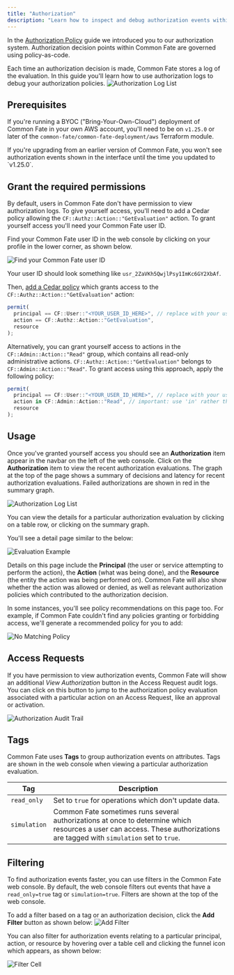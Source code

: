 ```yaml
---
title: "Authorization"
description: "Learn how to inspect and debug authorization events within Common Fate."
---
```



In the [Authorization Policy](/authz/introduction) guide we introduced you to our authorization system. Authorization decision points within Common Fate are governed using policy-as-code.

Each time an authorization decision is made, Common Fate stores a log of the evaluation. In this guide you'll learn how to use authorization logs to debug your authorization policies.
![Authorization Log List](/images/authz-log-list.png)

## Prerequisites

If you're running a BYOC ("Bring-Your-Own-Cloud") deployment of Common Fate in your own AWS account, you'll need to be on `v1.25.0` or later of the `common-fate/common-fate-deployment/aws` Terraform module.

<Aside>
  If you're upgrading from an earlier version of Common Fate, you won't see
  authorization events shown in the interface until the time you updated to
  `v1.25.0`.
</Aside>

## Grant the required permissions

By default, users in Common Fate don't have permission to view authorization logs. To give yourself access, you'll need to add a Cedar policy allowing the `CF::Authz::Action::"GetEvaluation"` action. To grant yourself access you'll need your Common Fate user ID.

Find your Common Fate user ID in the web console by clicking on your profile in the lower corner, as shown below.

![Find your Common Fate user ID](/images/cf-find-user-id.png)

Your user ID should look something like `usr_2ZaVKh5QwjlPsy1ImKc6GY2XbAf`.

Then, [add a Cedar policy](/authz/introduction#deploying-authorization-policies-to-terraform) which grants access to the `CF::Authz::Action::"GetEvaluation"` action:

```js
permit(
  principal == CF::User::"<YOUR_USER_ID_HERE>", // replace with your user ID, e.g. CF::User::"usr_2ZaVKh5QwjlPsy1ImKc6GY2XbAf"
  action == CF::Authz::Action::"GetEvaluation",
  resource
);
```

Alternatively, you can grant yourself access to actions in the `CF::Admin::Action::"Read"` group, which contains all read-only administrative actions. `CF::Authz::Action::"GetEvaluation"` belongs to `CF::Admin::Action::"Read"`. To grant access using this approach, apply the following policy:

```js
permit(
  principal == CF::User::"<YOUR_USER_ID_HERE>", // replace with your user ID, e.g. CF::User::"usr_2ZaVKh5QwjlPsy1ImKc6GY2XbAf"
  action in CF::Admin::Action::"Read", // important: use 'in' rather than '==', because this is a group of actions
  resource
);
```

## Usage

Once you've granted yourself access you should see an **Authorization** item appear in the navbar on the left of the web console. Click on the **Authorization** item to view the recent authorization evaluations. The graph at the top of the page shows a summary of decisions and latency for recent authorization evaluations. Failed authorizations are shown in red in the summary graph.

![Authorization Log List](/images/authz-log-list.png)

You can view the details for a particular authorization evaluation by clicking on a table row, or clicking on the summary graph.

You'll see a detail page similar to the below:

![Evaluation Example](/images/cf-eval-example.png)

Details on this page include the **Principal** (the user or service attempting to perform the action), the **Action** (what was being done), and the **Resource** (the entity the action was being performed on). Common Fate will also show whether the action was allowed or denied, as well as relevant authorization policies which contributed to the authorization decision.

In some instances, you'll see policy recommendations on this page too. For example, if Common Fate couldn't find any policies granting or forbidding access, we'll generate a recommended policy for you to add:

![No Matching Policy]( /images/cf-eval-example-no-matching-policy.png )

## Access Requests

If you have permission to view authorization events, Common Fate will show an additional _View Authorization_ button in the Access Request audit logs. You can click on this button to jump to the authorization policy evaluation associated with a particular action on an Access Request, like an approval or activation.

![Authorization Audit Trail](/images/cf-access-request-authz-audit-trail.png)

## Tags

Common Fate uses **Tags** to group authorization events on attributes. Tags are shown in the web console when viewing a particular authorization evaluation.

| Tag          | Description                                                                                                                                                                |
| ------------ | -------------------------------------------------------------------------------------------------------------------------------------------------------------------------- |
| `read_only`  | Set to `true` for operations which don't update data.                                                                                                                      |
| `simulation` | Common Fate sometimes runs several authorizations at once to determine which resources a user can access. These authorizations are tagged with `simulation` set to `true`. |

## Filtering

To find authorization events faster, you can use filters in the Common Fate web console. By default, the web console filters out events that have a `read_only=true` tag or `simulation=true`. Filters are shown at the top of the web console.

To add a filter based on a tag or an authorization decision, click the **Add Filter** button as shown below:
![Add Filter](/images/cf-eval-add-filter.png)

You can also filter for authorization events relating to a particular principal, action, or resource by hovering over a table cell and clicking the funnel icon which appears, as shown below:

![Filter Cell](/images/cf-eval-filter-cell.png)
